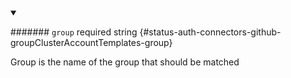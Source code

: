 
<details className="config-field" data-expandable="false" open>
<summary>

####### `group` <span className="config-field-required" data-required="true">required</span> <span className="config-field-type">string</span> <span className="config-field-default"></span> <span className="config-field-enum"></span> {#status-auth-connectors-github-groupClusterAccountTemplates-group}

Group is the name of the group that should be matched

</summary>



</details>
